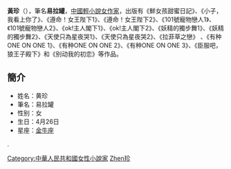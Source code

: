 '''黃珍'''（{{bd|？年|4月26日|||catIdx=Huang黃珍}}），筆名'''易拉罐'''，[[中國|中國]][[輕小說|輕小說]][[女作家|女作家]]，出版有《鮮女孩甜蜜日記》、《小子，我看上你了》、《遵命！女王陛下1》、《遵命！女王陛下2》、《101號寵物戀人1》、《101號寵物戀人2》、《ok!主人閣下1》、《ok!主人閣下2》、《妖精的獨步舞1》、《妖精的獨步舞2》、《天使只為星夜哭1》、《天使只為星夜哭2》、《拉菲草之戀》 、《有种ONE ON ONE 1》、《有种ONE ON ONE 2》、《有种ONE ON ONE 3》、《臣服吧，狼王子殿下》和《别动我的初恋》等作品。

== 簡介 ==
*姓名：黄珍
*筆名：易拉罐
*性别：女
*生日：4月26日
*星座：[[金牛座|金牛座]]

{{中國作家小作品}}
{{DEFAULTSORT:Huang黃珍}}
[[Category:中華人民共和國女性小說家|Category:中華人民共和國女性小說家]]
[[Category:黃姓|Zhen珍]]
.